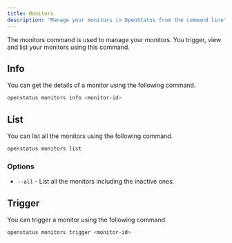 ```yaml
---
title: Monitors
description: "Manage your monitors in OpenStatus from the command line"
---
```


The monitors command is used to manage your monitors. You trigger, view and list your monitors using this command.

## Info
You can get the details of a monitor using the following command.

```bash
openstatus monitors info <monitor-id>
```



## List

You can list all the monitors using the following command.

```bash
openstatus monitors list
```

### Options

- `--all` - List all the monitors including the inactive ones.

## Trigger

You can trigger a monitor using the following command.

```bash
openstatus monitors trigger <monitor-id>
```
